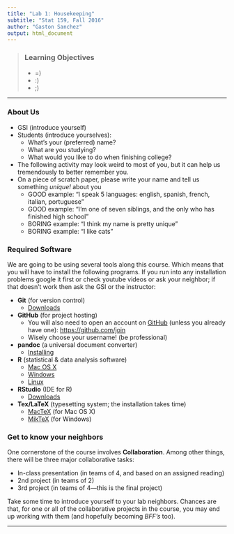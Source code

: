 ```yaml
---
title: "Lab 1: Housekeeping"
subtitle: "Stat 159, Fall 2016"
author: "Gaston Sanchez"
output: html_document
---
```


> ### Learning Objectives
>
> * =)
> * :)
> * ;)

-----

### About Us

- GSI (introduce yourself)
- Students (introduce yourselves):
	+ What's your (preferred) name?
	+ What are you studying?
	+ What would you like to do when finishing college?
- The following activity may look weird to most of you, but it can help us 
tremendously to better remember you.
- On a piece of scratch paper, please write your name and tell us something _unique!_ about you
	+ GOOD example: "I speak 5 languages: english, spanish, french, italian, portuguese"
	+ GOOD example: "I'm one of seven siblings, and the only who has finished high school"
	+ BORING example: "I think my name is pretty unique"
	+ BORING example: "I like cats"


### Required Software

We are going to be using several tools along this course. Which means that you 
will have to install the following programs. If you run into any installation 
problems google it first or check youtube videos or ask your neighbor; if that 
doesn't work then ask the GSI or the instructor:

- __Git__ (for version control)
	- [Downloads](https://git-scm.com/downloads)
- __GitHub__ (for project hosting)
	- You will also need to open an account on [GitHub](https://github.com/) (unless you already have one): [https://github.com/join](https://github.com/join)
	- Wisely choose your username! (be professional)
- __pandoc__ (a universal document converter)
	- [Installing](http://pandoc.org/installing.html)
- __R__ (statistical & data analysis software)
	- [Mac OS X](https://cran.r-project.org/bin/macosx/)
	- [Windows](https://cran.r-project.org/bin/windows/base/)
	- [Linux](https://cran.r-project.org/bin/linux/)
- __RStudio__ (IDE for R)
	- [Downloads](https://www.rstudio.com/products/rstudio/download/)
- __Tex/LaTeX__ (typesetting system; the installation takes time)
	- [MacTeX](https://tug.org/mactex/) (for Mac OS X)
	- [MikTeX](http://miktex.org/download) (for Windows)


### Get to know your neighbors

One cornerstone of the course involves __Collaboration__. Among other
things, there will be three major collaborative tasks:

- In-class presentation (in teams of 4, and based on an assigned reading)
- 2nd project (in teams of 2)
- 3rd project (in teams of 4---this is the final project) 

Take some time to introduce yourself to your lab neighbors. Chances are
that, for one or all of the collaborative projects in the course, you 
may end up working with them (and hopefully becoming _BFF's_ too).

-----

